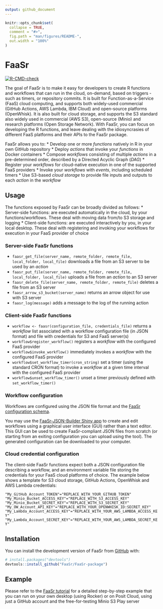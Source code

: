 ```yaml
---
output: github_document
---
```


<!-- README.md is generated from README.Rmd. Please edit that file -->

```r
knitr::opts_chunk$set(
  collapse = TRUE,
  comment = "#>",
  fig.path = "man/figures/README-",
  out.width = "100%"
)
```

# FaaSr

<!-- badges: start -->
[![R-CMD-check](https://github.com/spark0510/FaaSr-package/actions/workflows/R-CMD-check.yaml/badge.svg)](https://github.com/spark0510/FaaSr-package/actions/workflows/R-CMD-check.yaml)
<!-- badges: end -->

The goal of FaaSr is to make it easy for developers to create R functions and workflows that can run in the cloud, on-demand, based on triggers - such as timers, or repository commits. It is built for Function-as-a-Service (FaaS) cloud computing, and supports both widely-used commercial (GitHub Actions, AWS Lambda, IBM Cloud) and open-source platforms (OpenWhisk). It is also built for cloud storage, and supports the S3 standard also widely used in commercial (AWS S3), open-source (Minio) and research platforms (Open Storage Network). With FaaSr, you can focus on developing the R functions, and leave dealing with the idiosyncrasies of different FaaS platforms and their APIs to the FaaSr package.

FaaSr allows you to:
* Develop one or more *functions* natively in R in your own GitHub repository
* Deploy *actions* that invoke your *functions* in Docker containers
* Compose *workflows* consisting of multiple *actions* in a pre-determined order, described by a Directed Acyclic Graph (*DAG*)
* Register your *workflows* for cloud-native execution in one of the supported FaaS providers
* Invoke your *workflows* with *events*, including scheduled timers
* Use S3-based *cloud storage* to provide file inputs and outputs to each *action* in the *workflow*

## Usage

The functions exposed by FaaSr can be broadly divided as follows:
* Server-side functions: are executed automatically in the cloud, by your functions/workflows. These deal with moving data from/to S3 storage and logging 
* Client-side functions: are executed interactively by you, in your local desktop. These deal with registering and invoking your workflows for execution in your FaaS provider of choice

### Server-side FaaSr functions
* `faasr_get_file(server_name, remote_folder, remote_file, local_folder, local_file)` downloads a file from an S3 server to be used by an *action*
* `faasr_put_file(server_name, remote_folder, remote_file, local_folder, local_file)` uploads a file from an *action* to an S3 server
* `faasr_delete_file(server_name, remote_folder, remote_file)` deletes a file from an S3 server
* `faasr_arrow_s3_bucket(server_name)` returns an arrow object for use with S3 server
* `faasr_log(message)` adds a message to the log of the running action

### Client-side FaaSr functions
* `workflow <- faasr(configuration_file, credentials_file)` returns a *workflow* list associated with a workflow configuration file (in JSON format) and file with credentials for S3 and FaaS server(s)
* `workflow$register_workflow()` registers a *workflow* with the configured FaaS provider
* `workflow$invoke_workflow()` immediately invokes a *workflow* with the configured FaaS provider
* `workflow$set_workflow_timer(cron_string)` set a timer (using the standard CRON format) to invoke a *workflow* at a given time interval with the configured FaaS provider
* `workflow$unset_workflow_timer()` unset a timer previously defined with `set_workflow_timer()`

### Workflow configuration

Workflows are configured using the JSON file format and the [FaaSr configuration schema](https://github.com/FaaSr/FaaSr-package/blob/main/schema/FaaSr.schema.json). 

You may use the [FaaSr-JSON-Builder Shiny app](https://faasr.shinyapps.io/faasr-json-builder/) to create and edit workflows using a graphical user interface (GUI) rather than a text editor. This GUI can be used to create FaaSr-compliant JSON files from scratch (or starting from an exiting configuration you can upload using the tool). The generated configuration can be downloaded to your computer.

### Cloud credential configuration

The client-side FaaSr functions expect both a JSON configuration file describing a workflow, and an environment variable file storing the credentials for your FaaS cloud platforms of choice. The example below shows a template for S3 cloud storage, GitHub Actions, OpenWhisk and AWS Lambda credentials:

`"My_GitHub_Account_TOKEN"="REPLACE_WITH_YOUR_GITHUB_TOKEN"`
`"My_Minio_Bucket_ACCESS_KEY"="REPLACE_WITH_S3_ACCESS_KEY"`
`"My_Minio_Bucket_SECRET_KEY"="REPLACE_WITH_S3_SECRET_KEY"`
`"My_OW_Account_API_KEY"="REPLACE_WITH_YOUR_OPENWHISK_ID:SECRET_KEY"`
`"My_Lambda_Account_ACCESS_KEY"="REPLACE_WITH_YOUR_AWS_LAMBDA_ACCESS_KEY"`
`"My_Lambda_Account_SECRET_KEY"="REPLACE_WITH_YOUR_AWS_LAMBDA_SECRET_KEY"`

## Installation

You can install the development version of FaaSr from [GitHub](https://github.com/) with:

``` r
# install.packages("devtools")
devtools::install_github("FaaSr/FaaSr-package")
```


## Example

Please refer to the [FaaSr tutorial](https://github.com/FaaSr/FaaSr-tutorial) for a detailed step-by-step example that you can run on your own desktop (using Rocker) or on Posit Cloud, using just a GitHub account and the free-for-testing Minio S3 Play server
